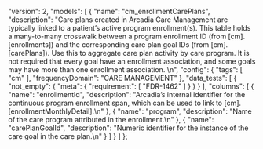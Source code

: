   "version": 2,
  "models": [
    {
      "name": "cm_enrollmentCarePlans",
      "description": "Care plans created in Arcadia Care Management are typically linked to a patient’s active program enrollment(s). This table holds a many-to-many crosswalk between a program enrollment ID (from [cm].[enrollments]) and the corresponding care plan goal IDs (from [cm].[carePlans]). Use this to aggregate care plan activity by care program. It is not required that every goal have an enrollment association, and some goals may have more than one enrollment association. \n",
      "config": {
        "tags": [
          "cm"
        ],
        "frequencyDomain": "CARE MANAGEMENT"
      },
      "data_tests": [
        {
          "not_empty": {
            "meta": {
              "requirement": [
                "FDR-1462"
              ]
            }
          }
        }
      ],
      "columns": [
        {
          "name": "enrollmentId",
          "description": "Arcadia’s internal identifier for the continuous program enrollment  span,  which  can  be  used  to  link  to [cm].[enrollmentMonthlyDetail].\n"
        },
        {
          "name": "program",
          "description": "Name of the care program attributed in the enrollment.\n"
        },
        {
          "name": "carePlanGoalId",
          "description": "Numeric  identifier  for  the  instance of the care goal in the care plan.\n"
        }
      ]
    }
  ]
};
